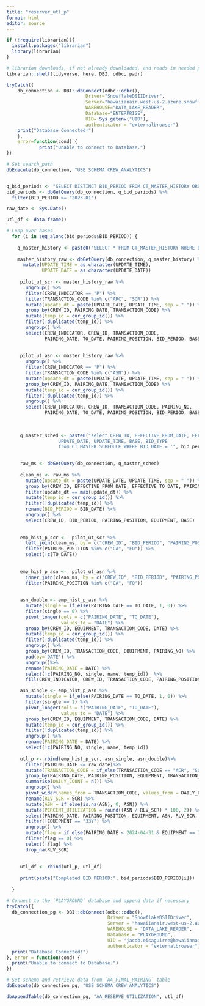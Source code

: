 ```yaml
---
title: "reserver_utl_p"
format: html
editor: source
---
```


```r
if (!require(librarian)){
  install.packages("librarian")
  library(librarian)
}

# librarian downloads, if not already downloaded, and reads in needed packages
librarian::shelf(tidyverse, here, DBI, odbc, padr)

```


```r
tryCatch({
    db_connection <- DBI::dbConnect(odbc::odbc(),
                             Driver="SnowflakeDSIIDriver",
                             Server="hawaiianair.west-us-2.azure.snowflakecomputing.com",
                             WAREHOUSE="DATA_LAKE_READER",
                             Database="ENTERPRISE",
                             UID= Sys.getenv("UID"), 
                             authenticator = "externalbrowser")
    print("Database Connected!")
    },
    error=function(cond) {
            print("Unable to connect to Database.")
})

# Set search_path
dbExecute(db_connection, "USE SCHEMA CREW_ANALYTICS")


q_bid_periods <- "SELECT DISTINCT BID_PERIOD FROM CT_MASTER_HISTORY ORDER BY BID_PERIOD DESC;"
bid_periods <- dbGetQuery(db_connection, q_bid_periods) %>% 
  filter(BID_PERIOD >= "2023-01")

```

```r

raw_date <- Sys.Date()

utl_df <- data.frame()

# Loop over bases
  for (i in seq_along(bid_periods$BID_PERIOD)) { 
    
    q_master_history <- paste0("SELECT * FROM CT_MASTER_HISTORY WHERE BID_PERIOD = '", bid_periods$BID_PERIOD[i], "';")
    
    master_history_raw <- dbGetQuery(db_connection, q_master_history) %>%
      mutate(UPDATE_TIME = as.character(UPDATE_TIME),
             UPDATE_DATE = as.character(UPDATE_DATE))
   
     pilot_ut_scr <- master_history_raw %>% 
       ungroup() %>% 
       filter(CREW_INDICATOR == "P") %>% 
       filter(TRANSACTION_CODE %in% c("ARC", "SCR")) %>% 
       mutate(update_dt = paste(UPDATE_DATE, UPDATE_TIME, sep = " ")) %>%
       group_by(CREW_ID, PAIRING_DATE, TRANSACTION_CODE) %>%
       mutate(temp_id = cur_group_id()) %>% 
       filter(!duplicated(temp_id)) %>% 
       ungroup() %>% 
       select(CREW_INDICATOR, CREW_ID, TRANSACTION_CODE,
              PAIRING_DATE, TO_DATE, PAIRING_POSITION, BID_PERIOD, BASE)
     
     
     pilot_ut_asn <- master_history_raw %>% 
       ungroup() %>% 
       filter(CREW_INDICATOR == "P") %>% 
       filter(TRANSACTION_CODE %in% c("ASN")) %>% 
       mutate(update_dt = paste(UPDATE_DATE, UPDATE_TIME, sep = " ")) %>%
       group_by(CREW_ID, PAIRING_DATE, TRANSACTION_CODE) %>%
       mutate(temp_id = cur_group_id()) %>% 
       filter(!duplicated(temp_id)) %>% 
       ungroup() %>% 
       select(CREW_INDICATOR, CREW_ID, TRANSACTION_CODE, PAIRING_NO,
              PAIRING_DATE, TO_DATE, PAIRING_POSITION, BID_PERIOD, BASE)
     
     
     
     q_master_sched <- paste0("select CREW_ID, EFFECTIVE_FROM_DATE, EFFECTIVE_TO_DATE, EQUIPMENT, PAIRING_POSITION, BID_DATE,
                   UPDATE_DATE, UPDATE_TIME, BASE, BID_TYPE
                   from CT_MASTER_SCHEDULE WHERE BID_DATE = '", bid_periods$BID_PERIOD[i], "';")

     
     raw_ms <- dbGetQuery(db_connection, q_master_sched)
     
     clean_ms <- raw_ms %>% 
       mutate(update_dt = paste(UPDATE_DATE, UPDATE_TIME, sep = " ")) %>% 
       group_by(CREW_ID, EFFECTIVE_FROM_DATE, EFFECTIVE_TO_DATE, PAIRING_POSITION) %>% 
       filter(update_dt == max(update_dt)) %>% 
       mutate(temp_id = cur_group_id()) %>% 
       filter(!duplicated(temp_id)) %>% 
       rename(BID_PERIOD = BID_DATE) %>% 
       ungroup() %>% 
       select(CREW_ID, BID_PERIOD, PAIRING_POSITION, EQUIPMENT, BASE)
     
     
     emp_hist_p_scr <-  pilot_ut_scr %>% 
       left_join(clean_ms, by = c("CREW_ID", "BID_PERIOD", "PAIRING_POSITION", "BASE")) %>% 
       filter(PAIRING_POSITION %in% c("CA", "FO")) %>% 
       select(!c(TO_DATE))
     
     
     emp_hist_p_asn <-  pilot_ut_asn %>% 
       inner_join(clean_ms, by = c("CREW_ID", "BID_PERIOD", "PAIRING_POSITION", "BASE")) %>% 
       filter(PAIRING_POSITION %in% c("CA", "FO")) 
     
     
     asn_double <- emp_hist_p_asn %>%
       mutate(single = if_else(PAIRING_DATE == TO_DATE, 1, 0)) %>% 
       filter(single == 0) %>% 
       pivot_longer(cols = c("PAIRING_DATE", "TO_DATE"),
                    values_to = "DATE") %>% 
       group_by(CREW_ID, EQUIPMENT, TRANSACTION_CODE, DATE) %>% 
       mutate(temp_id = cur_group_id()) %>% 
       filter(!duplicated(temp_id)) %>% 
       ungroup() %>% 
       group_by(CREW_ID, TRANSACTION_CODE, EQUIPMENT, PAIRING_NO) %>% 
       pad(by='DATE') %>% 
       ungroup()%>% 
       rename(PAIRING_DATE = DATE) %>% 
       select(!c(PAIRING_NO, single, name, temp_id))  %>%
       fill(CREW_INDICATOR, CREW_ID, TRANSACTION_CODE, PAIRING_POSITION, BID_PERIOD, BASE, .direction = "down")

     asn_single <- emp_hist_p_asn %>%
       mutate(single = if_else(PAIRING_DATE == TO_DATE, 1, 0)) %>% 
       filter(single == 1) %>% 
       pivot_longer(cols = c("PAIRING_DATE", "TO_DATE"),
                    values_to = "DATE") %>% 
       group_by(CREW_ID, EQUIPMENT, TRANSACTION_CODE, DATE) %>% 
       mutate(temp_id = cur_group_id()) %>% 
       filter(!duplicated(temp_id)) %>% 
       ungroup() %>% 
       rename(PAIRING_DATE = DATE) %>% 
       select(!c(PAIRING_NO, single, name, temp_id))
     
     utl_p <- rbind(emp_hist_p_scr, asn_single, asn_double)%>% 
       filter(PAIRING_DATE <= raw_date)%>% 
       mutate(TRANSACTION_CODE = if_else(TRANSACTION_CODE == "ACR", "SCR", TRANSACTION_CODE)) %>% 
       group_by(PAIRING_DATE, PAIRING_POSITION, EQUIPMENT, TRANSACTION_CODE) %>% 
       summarise(DAILY_COUNT = n()) %>% 
       ungroup() %>%
       pivot_wider(names_from = TRANSACTION_CODE, values_from = DAILY_COUNT) %>%  
       rename(RLV_SCR = SCR) %>% 
       mutate(ASN = if_else(is.na(ASN), 0, ASN)) %>% 
       mutate(PERCENT_UTILIZATION = round((ASN / RLV_SCR) * 100, 2)) %>% 
       select(PAIRING_DATE, PAIRING_POSITION, EQUIPMENT, ASN, RLV_SCR, PERCENT_UTILIZATION)%>% 
       filter(!EQUIPMENT == "33Y") %>% 
       ungroup() %>% 
       mutate(flag = if_else(PAIRING_DATE < 2024-04-31 & EQUIPMENT == 789, 1, 0)) %>% 
       filter(flag == 0) %>% 
       select(!flag) %>% 
       drop_na(RLV_SCR)
     
     
     utl_df <- rbind(utl_p, utl_df)
     
     print(paste("Completed BID PERIOD:", bid_periods$BID_PERIOD[i]))
         
  }
```


```r

# Connect to the `PLAYGROUND` database and append data if necessary
tryCatch({
  db_connection_pg <- DBI::dbConnect(odbc::odbc(),
                                     Driver = "SnowflakeDSIIDriver",
                                     Server = "hawaiianair.west-us-2.azure.snowflakecomputing.com",
                                     WAREHOUSE = "DATA_LAKE_READER",
                                     Database = "PLAYGROUND",
                                     UID = "jacob.eisaguirre@hawaiianair.com",
                                     authenticator = "externalbrowser")
  print("Database Connected!")
}, error = function(cond) {
  print("Unable to connect to Database.")
})

# Set schema and retrieve data from `AA_FINAL_PAIRING` table
dbExecute(db_connection_pg, "USE SCHEMA CREW_ANALYTICS")

dbAppendTable(db_connection_pg, "AA_RESERVE_UTILIZATION", utl_df)

```